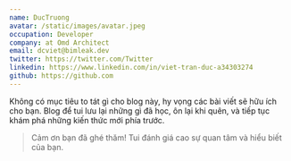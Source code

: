 ```yaml
---
name: DucTruong
avatar: /static/images/avatar.jpeg
occupation: Developer
company: at Omd Architect
email: dcviet@bimleak.dev
twitter: https://twitter.com/Twitter
linkedin: https://www.linkedin.com/in/viet-tran-duc-a34303274
github: https://github.com
---
```


Không có mục tiêu to tát gì cho blog này, hy vọng các bài viết sẽ hữu ích cho bạn. Blog để tui lưu lại những gì đã học, ôn lại khi quên, và tiếp tục khám phá những kiến thức mới phía trước.

> Cảm ơn bạn đã ghé thăm! Tui đánh giá cao sự quan tâm và hiểu biết của bạn.
